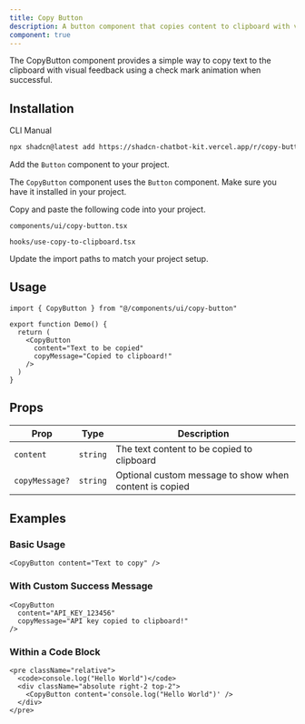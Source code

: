 ```yaml
---
title: Copy Button
description: A button component that copies content to clipboard with visual feedback.
component: true
---
```


<ComponentPreview
  name="copy-button-demo"
  title="Copy Button"
  description="A button that copies text to clipboard with a success indicator."
/>

The CopyButton component provides a simple way to copy text to the clipboard with visual feedback using a check mark animation when successful.

## Installation

<Tabs defaultValue="cli">

<TabsList>
  <TabsTrigger value="cli">CLI</TabsTrigger>
  <TabsTrigger value="manual">Manual</TabsTrigger>
</TabsList>

<TabsContent value="cli">

```bash
npx shadcn@latest add https://shadcn-chatbot-kit.vercel.app/r/copy-button.json
```

</TabsContent>

<TabsContent value="manual">

<Steps>

<Step>Add the `Button` component to your project.</Step>

The `CopyButton` component uses the `Button` component. Make sure you have it installed in your project.

<Step>Copy and paste the following code into your project.</Step>

`components/ui/copy-button.tsx`

<ComponentSource name="copy-button" />

`hooks/use-copy-to-clipboard.tsx`

<ComponentSource name="use-copy-to-clipboard" />

<Step>Update the import paths to match your project setup.</Step>

</Steps>

</TabsContent>

</Tabs>

## Usage

```tsx
import { CopyButton } from "@/components/ui/copy-button"

export function Demo() {
  return (
    <CopyButton
      content="Text to be copied"
      copyMessage="Copied to clipboard!"
    />
  )
}
```

## Props

| Prop           | Type     | Description                                            |
| -------------- | -------- | ------------------------------------------------------ |
| `content`      | `string` | The text content to be copied to clipboard             |
| `copyMessage?` | `string` | Optional custom message to show when content is copied |

## Examples

### Basic Usage

```tsx
<CopyButton content="Text to copy" />
```

### With Custom Success Message

```tsx
<CopyButton
  content="API_KEY_123456"
  copyMessage="API key copied to clipboard!"
/>
```

### Within a Code Block

```tsx
<pre className="relative">
  <code>console.log("Hello World")</code>
  <div className="absolute right-2 top-2">
    <CopyButton content='console.log("Hello World")' />
  </div>
</pre>
```

